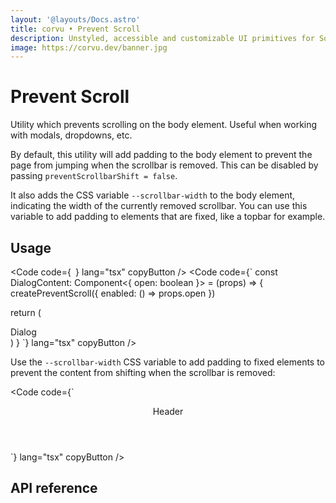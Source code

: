 ```yaml
---
layout: '@layouts/Docs.astro'
title: corvu • Prevent Scroll
description: Unstyled, accessible and customizable UI primitives for SolidJS.
image: https://corvu.dev/banner.jpg
---
```


# Prevent Scroll

Utility which prevents scrolling on the body element. Useful when working with modals, dropdowns, etc.

By default, this utility will add padding to the body element to prevent the page from jumping when the scrollbar is removed. This can be disabled by passing `preventScrollbarShift = false`.

It also adds the CSS variable `--scrollbar-width` to the body element, indicating the width of the currently removed scrollbar. You can use this variable to add padding to elements that are fixed, like a topbar for example.

## Usage
<Code code={`
`} lang="tsx" copyButton />
<Code code={`
const DialogContent: Component<{
  open: boolean
}> = (props) => {
  createPreventScroll({
    enabled: () => props.open
  })

  return (
    <Show when={props.open}>
      <div>Dialog</div>
    </Show>
  )
}
`} lang="tsx" copyButton />

Use the `--scrollbar-width` CSS variable to add padding to fixed elements to prevent the content from shifting when the scrollbar is removed:

<Code code={`
<header
  class="fixed top-0 inset-x-0 z-50"
  style={{
    'padding-right': 'var(--scrollbar-width, 0)',
  }}
>
  Header
</header>
`} lang="tsx" copyButton />

## API reference

<GenerateApiDocs utility="createPreventScroll" />
